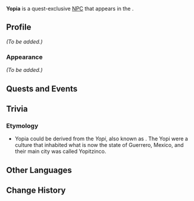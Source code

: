 {{Meta
<!-- Remove this template after adding the missing info -->
|missing_NPC_profile  = yes
<!--
|missing_NPC_idle     = yes
|missing_NPC_dialogue = yes
-->
}}
{{Character Infobox
|type             = Quest NPC
|image            = NPC Yopia.png
|realname         = <!-- Optional, if different from in-game name -->
|deceased         = <!-- Past (for deceased prior to events of the game) or free response -->
|region           = Natlan
|location         = Natlan
|affiliation      = Collective of Plenty
|title            = 

|ancestry         = <!-- Clan/family -->
|father           = 
|mother           = 
|spouse           = 
|sibling          = 
|child            = 
|relative         = 

|voiceEN          = 
|voiceCN          = 
|voiceJP          = 
|voiceKR          = 
}}
'''Yopia''' is a quest-exclusive [[NPC]] that appears in the {{Quest|For the Same Land}}.
<!--
==Location==
{{subst:#tag:gallery|
NPC Location {{subst:#titleparts:{{subst:PAGENAME}}}}.png{{subst:!}}{{subst:#titleparts:{{subst:PAGENAME}}}}'s location
NPC Location {{subst:#titleparts:{{subst:PAGENAME}}}} Context.png{{subst:!}}Additional context
}}
-->
==Profile==
<!--Detailed story/lore information goes here.-->
''(To be added.)''

===Appearance===
<!--Keep appearance section short and concise. Limit to 2 paragraphs with 3-4 sentences each.-->
''(To be added.)''

==Quests and Events==
{{Quests and Events}}
<!--
==Idle Quotes==
{{Dialogue Start}}
:{{DIcon|Idle}} {{Tx}}
::{{A|VO {{subst:#titleparts:{{subst:PAGENAME}}}} 01.ogg}} "{{Tx}}"
{{Dialogue End}}

==Dialogue==
{{Dialogue Start}}
:'''{{subst:#titleparts:{{subst:PAGENAME}}}}:''' 
:{{DIcon}}
{{Dialogue End}}

==Event Dialogue==
===Event Name===
{{Dialogue Start}}
:'''{{subst:#titleparts:{{subst:PAGENAME}}}}:'''
{{Dialogue End}}
-->

==Trivia==
===Etymology===
* Yopia could be derived from the ''Yopi'', also known as ''{{w|Tlapanec_people|Tlapanecs}}''. The Yopi were a culture that inhabited what is now the state of Guerrero, Mexico, and their main city was called Yopitzinco.

==Other Languages==
{{Other Languages|default_hidden=1
|en      = Yopia
|zhs     = 尤庇娅
|zhs_rm  = Yóubìyà
|zht     = 尤庇婭
|zht_rm  = Yóubìyà
|ja      = ヨピア
|ja_rm   = Yopia
|ko      = 요피아
|es      = Yopia
|fr      = Yopia
|ru      = Йопия
|th      = Yopia
|vi      = Yopia
|de      = Yopia
|id      = Yopia
|pt      = Yopia
|tr      = Yopia
|it      = Yopia
}}

==Change History==
{{Change History|5.2}}
<!--
==References==
{{Reflist}}
-->